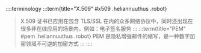 ::::terminology
:::term{title="X.509" #x509 .heliannuuthus .robot}
> X.509 证书已应用在包含 TLS/SSL 在内的众多网络协议中，同时还出现在很多非在线应用的场景内，例如：电子签名服务
:::
:::term{title="PEM" #pem .heliannuuthus .robot}
> PEM 是隐私增强邮件的缩写，是一种数字加密领域不可逆的加密方式
:::
::::